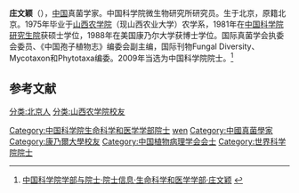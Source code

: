 {{Infobox person
| 姓名     = 庄文颖
| 图像     = 
| 图像说明 = 
| 出生日期 = {{bya|1948|7|}}
| 出生地   = [[北京|北京]]
| 死亡日期 = <!-- {{Death date and age|YYYY|MM|DD|YYYY|MM|DD}}（死亡在前，出生在后） -->
| 死亡地   = 
| 国籍       = {{PRC}}
| 籍贯       = [[北京|北京]]
| 别名     = 
| 知名于   = 
| 职业     = 真菌学家
| 母校 = [[山西农学院|山西农学院]]
}}

'''庄文颖'''（{{bd|1948年|7月||}}），[[中国|中国]]真菌学家。中国科学院微生物研究所研究员。生于北京，原籍北京。1975年毕业于[[山西农学院|山西农学院]]（现山西农业大学）农学系，1981年在[[中国科学院研究生院|中国科学院研究生院]]获硕士学位，1988年在美国康乃尔大学获博士学位。国际真菌学会执委会委员、《中国孢子植物志》编委会副主编，国际刊物Fungal Diversity、Mycotaxon和Phytotaxa编委。2009年当选为中国科学院院士。<ref>[http://sourcedb.cas.cn/sourcedb_ad_cas/zw2/ysxx/smkxhyxxb/ 中国科学院学部与院士·院士信息·生命科学和医学学部·庄文颖] {{webarchive|url=https://web.archive.org/web/20131216133759/http://sourcedb.cas.cn/sourcedb_ad_cas/zw2/ysxx/smkxhyxxb/ |date=2013-12-16 }}</ref>

==参考文献==
{{reflist}}

{{中国科学家小作品}}
{{中国科学院生命科学和医学学部院士}}
{{中国植物病理学会会士}}
{{normdaten}}
{{DEFAULTSORT:zhuang wenying}}
[[分类:北京人|分类:北京人]]
[[分类:山西农学院校友|分类:山西农学院校友]]
[[Category:中国科学院生命科学和医学学部院士|Category:中国科学院生命科学和医学学部院士]]
[[Category:莊姓|wen]]
[[Category:中國真菌學家|Category:中國真菌學家]]
[[Category:康乃爾大學校友|Category:康乃爾大學校友]]
[[Category:中国植物病理学会会士|Category:中国植物病理学会会士]]
[[Category:世界科学院院士|Category:世界科学院院士]]